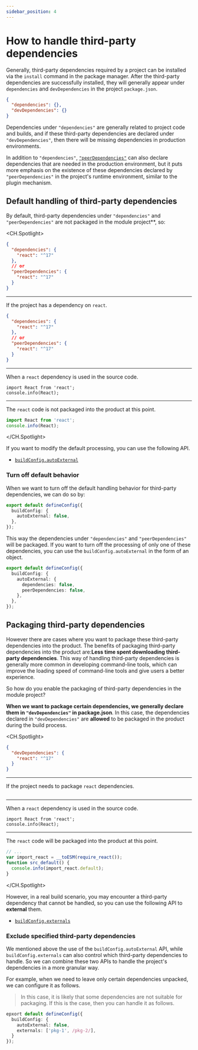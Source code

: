 ```yaml
---
sidebar_position: 4
---
```


# How to handle third-party dependencies

Generally, third-party dependencies required by a project can be installed via the `install` command in the package manager. After the third-party dependencies are successfully installed, they will generally appear under `dependencies` and `devDependencies` in the project `package.json`.

```json pacakge.json
{
  "dependencies": {},
  "devDependencies": {}
}
```

Dependencies under `"dependencies"` are generally related to project code and builds, and if these third-party dependencies are declared under `"devDependencies"`, then there will be missing dependencies in production environments.

In addition to `"dependencies"`, [`"peerDependencies"`](/en/guide/basic/before-getting-started#peerdependencies) can also declare dependencies that are needed in the production environment, but it puts more emphasis on the existence of these dependencies declared by `"peerDependencies"` in the project's runtime environment, similar to the plugin mechanism.

## Default handling of third-party dependencies

By default, third-party dependencies under `"dependencies"` and `"peerDependencies"` are not packaged in the module project\*\*, so:

<CH.Spotlight>

```json ./v1/package.json
{
  "dependencies": {
    "react": "^17"
  },
  // or
  "peerDependencies": {
    "react": "^17"
  }
}
```

---

If the project has a dependency on `react`.

```json ./v1/package.json
{
  "dependencies": {
    "react": "^17"
  },
  // or
  "peerDependencies": {
    "react": "^17"
  }
}
```

---

When a `react` dependency is used in the source code.

```tsx src/index.ts
import React from 'react';
console.info(React);
```

---

The `react` code is not packaged into the product at this point.

```js dist/index.js
import React from 'react';
console.info(React);
```

</CH.Spotlight>

If you want to modify the default processing, you can use the following API.

- [`buildConfig.autoExternal`](/api/config/build-config#autoexternal)

### Turn off default behavior

When we want to turn off the default handling behavior for third-party dependencies, we can do so by:

```ts
export default defineConfig({
  buildConfig: {
    autoExternal: false,
  },
});
```

This way the dependencies under `"dependencies"` and `"peerDependencies"` will be packaged. If you want to turn off the processing of only one of these dependencies, you can use the
`buildConfig.autoExternal` in the form of an object.

```ts
export default defineConfig({
  buildConfig: {
    autoExternal: {
      dependencies: false,
      peerDependencies: false,
    },
  },
});
```

## Packaging third-party dependencies

However there are cases where you want to package these third-party dependencies into the product. The benefits of packaging third-party dependencies into the product are:**Less time spent downloading third-party dependencies**. This way of handling third-party dependencies is generally more common in developing command-line tools, which can improve the loading speed of command-line tools and give users a better experience.

So how do you enable the packaging of third-party dependencies in the module project?

**When we want to package certain dependencies, we generally declare them in `"devDependencies"` in package.json**. In this case, the dependencies declared in `"devDependencies"` are **allowed** to be packaged in the product during the build process.

<CH.Spotlight>

```json ./v1/package.json
{
  "devDependencies": {
    "react": "^17"
  }
}
```

---

If the project needs to package `react` dependencies.

```json ./v1/package.json
```

---

When a `react` dependency is used in the source code.

```tsx src/index.ts
import React from 'react';
console.info(React);
```

---

The `react` code will be packaged into the product at this point.

```js dist/index.js
// ...
var import_react = __toESM(require_react());
function src_default() {
  console.info(import_react.default);
}
```

</CH.Spotlight>

However, in a real build scenario, you may encounter a third-party dependency that cannot be handled, so you can use the following API to **external** them.

- [`buildConfig.externals`](/en/api/config/build-config#externals)

### Exclude specified third-party dependencies

We mentioned above the use of the `buildConfig.autoExternal` API, while `buildConfig.externals` can also control which third-party dependencies to handle. So we can combine these two
APIs to handle the project's dependencies in a more granular way.

For example, when we need to leave only certain dependencies unpacked, we can configure it as follows.

> In this case, it is likely that some dependencies are not suitable for packaging. If this is the case, then you can handle it as follows.

```ts
epxort default defineConfig({
  buildConfig: {
    autoExternal: false,
    externals: ['pkg-1', /pkg-2/],
  }
});
```
